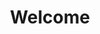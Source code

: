 ---
title: Welcome
description: Quirks is a universal wallet adapter that easily connect your dapp with existing wallets in the Cosmos blockchain ecosystem.
template: splash
hero:
  tagline: Quirks is a universal wallet adapter that easily connect your dapp with existing wallets in the Cosmos blockchain ecosystem.
  actions:
    - text: Getting Started
      link: /getting-started
      icon: right-arrow
      variant: primary
    - text: View on Github
      link: https://github.com/nabla-studio/quirks
      icon: external
---